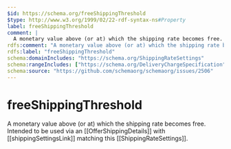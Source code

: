 ```yaml
---
$id: https://schema.org/freeShippingThreshold
$type: http://www.w3.org/1999/02/22-rdf-syntax-ns#Property
label: freeShippingThreshold
comment: |
  A monetary value above (or at) which the shipping rate becomes free. Intended to be used via an [[OfferShippingDetails]] with [[shippingSettingsLink]] matching this [[ShippingRateSettings]].
rdfs:comment: "A monetary value above (or at) which the shipping rate becomes free. Intended to be used via an [[OfferShippingDetails]] with [[shippingSettingsLink]] matching this [[ShippingRateSettings]]."
rdfs:label: "freeShippingThreshold"
schema:domainIncludes: "https://schema.org/ShippingRateSettings"
schema:rangeIncludes: ["https://schema.org/DeliveryChargeSpecification","https://schema.org/MonetaryAmount"]
schema:source: "https://github.com/schemaorg/schemaorg/issues/2506"
---
```


# freeShippingThreshold

A monetary value above (or at) which the shipping rate becomes free. Intended to be used via an [[OfferShippingDetails]] with [[shippingSettingsLink]] matching this [[ShippingRateSettings]].

